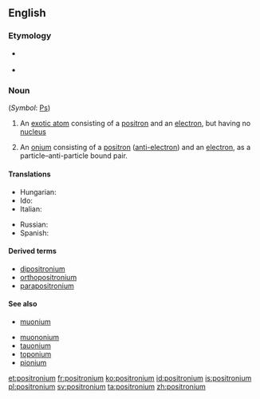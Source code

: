 ==English==
{{wikipedia}}

===Etymology===
*{{sense|chemistry}} {{suffix|lang=en|positron|ium}}
*{{sense|physics}} {{suffix|lang=en|positron|onium}}

===Noun===
{{en-noun|s|positronia}} (''Symbol'': [[Ps]])

# {{context|physics|chemistry|lang=en}} An [[exotic atom]] consisting of a [[positron]] and an [[electron]], but having no [[nucleus]]
# {{context|physics|lang=en}} An [[onium]] consisting of a [[positron]] ([[anti-electron]]) and an [[electron]], as a particle&ndash;anti-particle bound pair.

====Translations====
{{trans-top|exotic atom}}
* Hungarian: {{t|hu|pozitrónium}}
* Ido: {{t|io|positronio}}
* Italian: {{t|it|positronio|m}}
{{trans-mid}}
* Russian: {{t+|ru|позитроний|m}}
* Spanish: {{t+|es|positronio|m}}
{{trans-bottom}}

====Derived terms====
{{sense|exotic atom}}
* [[dipositronium]]
* [[orthopositronium]]
* [[parapositronium]]

====See also====
{{sense|exotic atom}}
* [[muonium]]

{{sense|onium}}
* [[muononium]]
* [[tauonium]]
* [[toponium]]
* [[pionium]]

[[et:positronium]]
[[fr:positronium]]
[[ko:positronium]]
[[id:positronium]]
[[is:positronium]]
[[pl:positronium]]
[[sv:positronium]]
[[ta:positronium]]
[[zh:positronium]]
